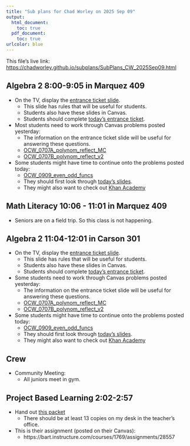 ```yaml
---
title: "Sub plans for Chad Worley on 2025 Sep 09"
output: 
  html_document:
    toc: true
  pdf_document:
    toc: true
urlcolor: blue
---
```


This file's live link: [https://chadworley.github.io/subplans/SubPlans_CW_2025Sep09.html](https://chadworley.github.io/subplans/SubPlans_CW_2025Sep09.html)

## Algebra 2 8:00-9:05 in Marquez 409

* On the TV, display the [entrance ticket slide](https://chadworley.github.io/algtwo2026/daily_materials/day008/slides_even_odd_functions.html#(2)).
    * This slide has rules that will be useful for students.
    * Students also have these slides in Canvas.
    * Students should complete [today's entrance ticket](https://bart.instructure.com/courses/2110/quizzes/3172).
* Most students need to work through Canvas problems posted yesterday:
    * The information on the entrance ticket slide will be useful for answering these questions.
    * [OCW_0707A_polynom_reflect_MC](https://bart.instructure.com/courses/2110/quizzes/3165)
    * [OCW_0707B_polynom_reflect_v2](https://bart.instructure.com/courses/2110/quizzes/3167)
* Some students might have time to continue onto the problems posted today:
    * [OCW_0909_even_odd_funcs](https://bart.instructure.com/courses/2110/quizzes/3173)
    * They should first look through [today's slides](https://chadworley.github.io/algtwo2026/daily_materials/day008/slides_even_odd_functions.html#(2)).
    * They might also want to check out [Khan Academy](https://www.khanacademy.org/math/algebra2/x2ec2f6f830c9fb89:transformations/x2ec2f6f830c9fb89:symmetry/v/function-symmetry)


## Math Literacy 10:06 - 11:01 in Marquez 409

* Seniors are on a field trip. So this class is not happening.

## Algebra 2 11:04-12:01 in Carson 301

* On the TV, display the [entrance ticket slide](https://chadworley.github.io/algtwo2026/daily_materials/day008/slides_even_odd_functions.html#(2)).
    * This slide has rules that will be useful for students.
    * Students also have these slides in Canvas.
    * Students should complete [today's entrance ticket](https://bart.instructure.com/courses/2110/quizzes/3172).
* Some students need to work through Canvas problems posted yesterday:
    * The information on the entrance ticket slide will be useful for answering these questions.
    * [OCW_0707A_polynom_reflect_MC](https://bart.instructure.com/courses/2110/quizzes/3165)
    * [OCW_0707B_polynom_reflect_v2](https://bart.instructure.com/courses/2110/quizzes/3167)
* Some students might have time to continue onto the problems posted today:
    * [OCW_0909_even_odd_funcs](https://bart.instructure.com/courses/2110/quizzes/3173)
    * They should first look through [today's slides](https://chadworley.github.io/algtwo2026/daily_materials/day008/slides_even_odd_functions.html#(2)).
    * They might also want to check out [Khan Academy](https://www.khanacademy.org/math/algebra2/x2ec2f6f830c9fb89:transformations/x2ec2f6f830c9fb89:symmetry/v/function-symmetry)
    
## Crew

* Community Meeting:
    * All juniors meet in gym.

## Project Based Learning 2:02-2:57

* Hand out [this packet](https://chadworley.github.io/pbl/scratch/scratch.pdf)
    * There should be at least 13 copies on my desk in the teacher's office.
* This is their assignment (posted on their Canvas):
    * https://bart.instructure.com/courses/1769/assignments/28557
    



